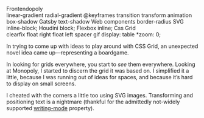 

<Metatags
  title="Frontendopoly | May 3 | CSS Grid a day"
  description="An example of using CSS grid every day, from May 1–31st, 2019."
  thumbnail={Opengraph}
  url="https://cssgrid31.brett.cool"
  pathname="/may-3"
/>

<div className={Board.canvas}>
  <div className={Board.grid}>
    <div className={Board.branding}>
      <div className={Board.logo}>Frontendopoly</div>
    </div>
    <div className={`${Board.corner_space} ${Board.corner_space_topleft}`} />
    <Space position="top" color="red" price="3kb">
      linear-gradient
    </Space>
    <Space position="top" color="red" price="3kb">
      radial-gradient
    </Space>
    <Space position="top" color="red" price="3kb">
      @keyframes
    </Space>
    <Space position="top" color="#FFF100" price="2kb">
      transition
    </Space>
    <Space position="top" color="#FFF100" price="2kb">
      transform
    </Space>
    <Space position="top" color="#FFF100" price="2kb">
      animation
    </Space>
    <div className={`${Board.corner_space} ${Board.corner_space_topright}`} />
    <Space position="left" color="#FF8E00" price="1mb">
      box-shadow
    </Space>
    <Space position="right" color="#00B64E" price="2kb">
      Gatsby
    </Space>
    <Space position="left" color="#FF8E00" price="1mb">
      text-shadow
    </Space>
    <Space position="right" color="#00B64E" price="2kb">
      Web components
    </Space>
    <Space position="left" color="#FF8E00" price="1mb">
      border-radius
    </Space>
    <Space position="right" color="#00B64E" price="2kb">
      SVG
    </Space>
    <Space position="left" color="#EC1F99" price="3mb">
      inline-block;
    </Space>
    <Space position="right" color="#00B64E" price="2kb">
      Houdini
    </Space>
    <Space position="left" color="#EC1F99" price="3mb">
      block;
    </Space>
    <Space position="right" color="#0073C1" price="1kb">
      Flexbox
    </Space>
    <Space position="left" color="#EC1F99" price="3mb">
      inline;
    </Space>
    <Space position="right" color="#0073C1" price="1kb">
      Css Grid
    </Space>
    <div className={`${Board.corner_space} ${Board.corner_space_bottomleft}`} />
    <Space position="bottom" color="#99E2FE" price="4mb">
      clearfix
    </Space>
    <Space position="bottom" color="#99E2FE" price="4mb">
      float right
    </Space>
    <Space position="bottom" color="#99E2FE" price="4mb">
      float left
    </Space>
    <Space position="bottom" color="#A0502E" price="5mb">
      spacer gif
    </Space>
    <Space position="bottom" color="#A0502E" price="5mb">
      display: table
    </Space>
    <Space position="bottom" color="#A0502E" price="5mb">
      *zoom: 0;
    </Space>
    <div
      className={`${Board.corner_space} ${Board.corner_space_bottomright}`}
    />
  </div>
</div>

<Footer date={3} prev={true}>

In trying to come up with ideas to play around with CSS Grid, an unexpected novel idea came up—representing a boardgame.

In looking for grids everywhere, you start to _see_ them everywhere. Looking at Monopoly, I started to discern the grid it was based on. I simplified it a little, because I was running out of ideas for spaces, and because it’s hard to display on small screens.

I cheated with the corners a little too using SVG images. Transforming and positioning text is a nightmare (thankful for the admittedly not-widely supported [writing-mode][w] property).

[w]: https://developer.mozilla.org/en/docs/Web/CSS/writing-mode

</Footer>
